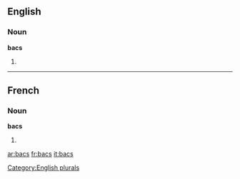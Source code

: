 ==English==

===Noun===
'''bacs'''

# {{plural of|[[bac]]}}

{{anagrams:en/abcs}}
[[Category:English plurals]]
----
==French==

===Noun===
'''bacs''' 

# {{plural of|bac|lang=fr}}

[[ar:bacs]]
[[fr:bacs]]
[[it:bacs]]